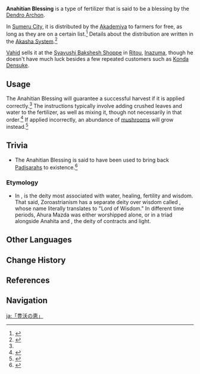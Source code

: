 {{Terminology Infobox
|type   = Lore
|region = Sumeru
}}
'''Anahitian Blessing''' is a type of fertilizer that is said to be a blessing by the [[Dendro Archon]].

In [[Sumeru City]], it is distributed by the [[Akademiya]] to farmers for free, as long as they are on a certain list.<ref name="Salar">{{Ref/NPC|Salar}}</ref> Details about the distribution are written in the [[Akasha System]].<ref>{{Ref/BB|Mahamata Bulletin Board|Anahitian Blessing}}</ref>

[[Vahid]] sells it at the [[Syavushi Bakshesh Shoppe]] in [[Ritou]], [[Inazuma]], though he doesn't have much luck besides a few repeated customers such as [[Konda Densuke]].

==Usage==
The Anahitian Blessing will guarantee a successful harvest if it is applied correctly.<ref name="Salar" /> The instructions typically involve adding crushed leaves and water to the fertilizer, as well as mixing it, though not necessarily in that order.<ref>{{Ref/Quest|Inazuma Sales Specialist}}</ref> If applied incorrectly, an abundance of [[mushroom]]s will grow instead.<ref>{{Ref/Quest|Post-Sale Service}}</ref>

==Trivia==
* The Anahitian Blessing is said to have been used to bring back [[Padisarah]]s to existence.<ref>{{Ref/Item|Padisarah|note = Archive Description}}</ref>

===Etymology===
* In {{w|Zoroastrianism}}, {{w|Anahita}} is the deity most associated with water, healing, fertility and wisdom. That said, Zoroastrianism has a separate deity over wisdom called {{w|Ahura Mazda}}, whose name literally translates to "Lord of Wisdom." In different time periods, Ahura Mazda was either worshipped alone, or in a triad alongside Anahita and {{w|Mithra}}, the deity of contracts and light.

==Other Languages==
{{Other Languages
|en      = Anahitian Blessing
|zhs     = 「丰沃之惠」
|zhs_rm  = "Fēngwò zhī Huì"
|zht     = 「豐沃之惠」
|zht_rm  = "Fēngwò zhī Huì"
|zh_tl   = "Favor of Fertility"
|ja      = 「豊沃の恵」
|ja_rm   = "Houyoku no Megumi"{{Assumed}}
|ja_tl   = "Blessing of Fertility"
|ko      = 「{{tt|비옥|肥沃}}한 {{tt|은혜|恩惠}}」
|ko_tl   = "Fruitful Grace"
|es      = Bendición de Anahita
|es_tl   = Anahita's Blessing
|fr      = Faveurs anahitiennes
|fr_tl   = Anahitian Favors
|ru      = Анаитское благословение
|ru_tl   = Anahitian Blessing
|th      = "สมบูรณ์พูนสุข"
|th_rm   = 
|th_tl   = 
|vi      = "Kiến Thức Màu Mỡ"
|vi_tl   = 
|de      = Anahitianischer Segen
|de_tl   = Anahitian Blessing
|id      = Anahitian Blessing
|pt      = Bênção Anahitiana
|pt_tl   = 
|tr      = Anahit Bereketi
|tr_tl   = 
|it      = Benedizione di Anahita
|it_tl   = 
}}

==Change History==
{{Change History|introduced=2.0}}

==References==
{{Reflist}}

==Navigation==
{{Lore Navbox|Terminology}}

[[ja:「豊沃の恵」]]